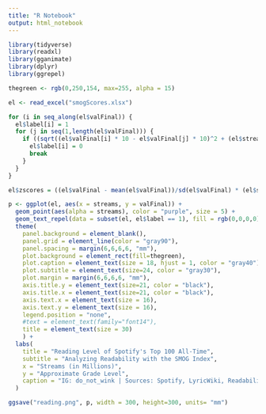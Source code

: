 ```yaml
---
title: "R Notebook"
output: html_notebook
---
```


```r
library(tidyverse)
library(readxl)
library(gganimate)
library(dplyr)
library(ggrepel)

thegreen <- rgb(0,250,154, max=255, alpha = 15)

el <- read_excel("smogScores.xlsx")

for (i in seq_along(el$valFinal)) {
  el$label[i] = 1
  for (j in seq(1,length(el$valFinal))) {
    if ((sqrt((el$valFinal[i] * 10 - el$valFinal[j] * 10)^2 + (el$streams[i]/10 - el$streams[j]/10)^2) < 5 & sqrt((el$valFinal[i]-el$valFinal[j])^2 + mean(el$streams[i] - el$streams[j])^2) != 0) & el$streams[i] < 1500) {
      el$label[i] = 0
      break
    }
  }
}

el$zscores = ((el$valFinal - mean(el$valFinal))/sd(el$valFinal) * (el$streams - mean(el$streams))/sd(el$streams))^2

p <- ggplot(el, aes(x = streams, y = valFinal)) +
  geom_point(aes(alpha = streams), color = "purple", size = 5) +
  geom_text_repel(data = subset(el, el$label == 1), fill = rgb(0,0,0,0), point.padding = 0.5, label.size = 0, force = 1, size = 6, aes(label = song)) +
  theme(
    panel.background = element_blank(),
    panel.grid = element_line(color = "gray90"),
    panel.spacing = margin(6,6,6,6, "mm"),
    plot.background = element_rect(fill=thegreen),
    plot.caption = element_text(size = 18, hjust = 1, color = "gray40"),
    plot.subtitle = element_text(size=24, color = "gray30"),
    plot.margin = margin(6,6,6,6, "mm"),
    axis.title.y = element_text(size=21, color = "black"),
    axis.title.x = element_text(size=21, color = "black"),
    axis.text.x = element_text(size = 16),
    axis.text.y = element_text(size = 16),
    legend.position = "none",
    #text = element_text(family="font14"),
    title = element_text(size = 30)
    ) +
  labs(
    title = "Reading Level of Spotify's Top 100 All-Time",
    subtitle = "Analyzing Readability with the SMOG Index",
    x = "Streams (in Millions)",
    y = "Approximate Grade Level",
    caption = "IG: do_not_wink | Sources: Spotify, LyricWiki, ReadabilityFormulas.com\n*Excludes 4 Non-English Songs"
  )

ggsave("reading.png", p, width = 300, height=300, units= "mm")

```
